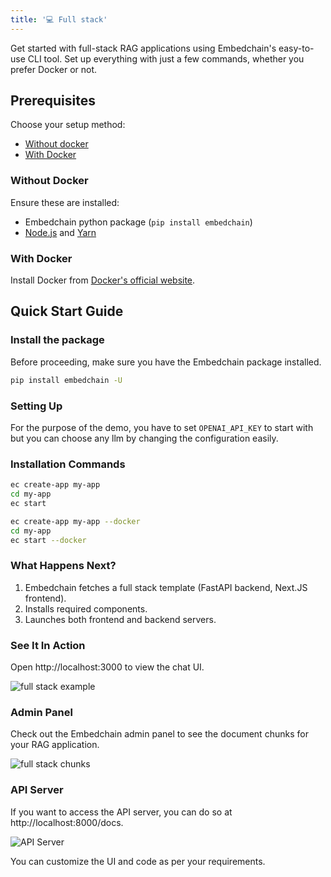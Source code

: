 ```yaml
---
title: '💻 Full stack'
---
```


Get started with full-stack RAG applications using Embedchain's easy-to-use CLI tool. Set up everything with just a few commands, whether you prefer Docker or not.

## Prerequisites

Choose your setup method:

* [Without docker](#without-docker)
* [With Docker](#with-docker)

### Without Docker

Ensure these are installed:

- Embedchain python package (`pip install embedchain`)
- [Node.js](https://docs.npmjs.com/downloading-and-installing-node-js-and-npm) and [Yarn](https://classic.yarnpkg.com/lang/en/docs/install/)

### With Docker

Install Docker from [Docker's official website](https://docs.docker.com/engine/install/).

## Quick Start Guide

### Install the package

Before proceeding, make sure you have the Embedchain package installed.

```bash
pip install embedchain -U
```

### Setting Up

For the purpose of the demo, you have to set `OPENAI_API_KEY` to start with but you can choose any llm by changing the configuration easily.

### Installation Commands

<CodeGroup>

```bash without docker
ec create-app my-app
cd my-app
ec start
```

```bash with docker
ec create-app my-app --docker
cd my-app
ec start --docker
```

</CodeGroup>

### What Happens Next?

1. Embedchain fetches a full stack template (FastAPI backend, Next.JS frontend).
2. Installs required components.
3. Launches both frontend and backend servers.

### See It In Action

Open http://localhost:3000 to view the chat UI.

![full stack example](/images/fullstack.png)

### Admin Panel

Check out the Embedchain admin panel to see the document chunks for your RAG application.

![full stack chunks](/images/fullstack-chunks.png)

### API Server

If you want to access the API server, you can do so at http://localhost:8000/docs.

![API Server](/images/fullstack-api-server.png)

You can customize the UI and code as per your requirements.
